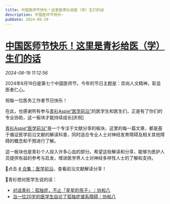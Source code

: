 ```yaml
---
title: 中国医师节快乐！这里是青衫给医（学）生们的话
description: 中国医师节快乐~
pubDate: 2024-08-19
---
```


# [中国医师节快乐！这里是青衫给医（学）生们的话](http://mp.weixin.qq.com/s?__biz=MzIyMzgyMjY5NQ==&mid=2247523781&idx=1&sn=ac194252bb65d6514b040363a59c87be&chksm=e929c083480e618498116a92039933a38df2d54b6ca626c0f59bc60d2364a0a6c26d80ea9e43#rd)



  *2024-08-19 11:12:56*

2024年8月19日是第七个中国医师节，今年的节日主题是：崇尚人文精神，彰显医者仁心。  

祝每一位医务工作者节日快乐！  

在此，也感谢所有参与[青衫Aspie“医学前沿”](https://mp.weixin.qq.com/mp/appmsgalbum?__biz=MzIyMzgyMjY5NQ==&action=getalbum&album_id=2034170521843449858#wechat_redirect)的医学生和医生们，正是有了你们的专业协助，这一板块才能持续成长[庆祝]

[青衫Aspie“医学前沿”](https://mp.weixin.qq.com/mp/appmsgalbum?__biz=MzIyMzgyMjY5NQ==&action=getalbum&album_id=2034170521843449858#wechat_redirect)是一个专注于文献分享的板块，这里的每一篇文章，都是基于循证医学前沿文献的解读科普，同时适合专业人士对神经发育障碍及相关其他障碍的概念和干预进行了解。  

这一板块也是青衫个人投入许多心血的部分。希望这些解读和分享，能够为医护人员提供有益的参考与启发，增进医学界人士对神经多样性人士的了解和支持。  

👋点击 [\# 合集：医学前沿](https://mp.weixin.qq.com/mp/appmsgalbum?__biz=MzIyMzgyMjY5NQ==&action=getalbum&album_id=2034170521843449858#wechat_redirect)，查看前沿文献解读分享！  

👋青衫想对医学生说的话：  

* [对话青衫：孤独症，不止「星星的孩子」｜协和八](http://mp.weixin.qq.com/s?__biz=MzIyMzgyMjY5NQ==&mid=2247487437&idx=1&sn=eed7b0912e54f234c089659af30be487&chksm=e81919c5df6e90d3608647eb6b87d5552fc51244c1b02326d8da51d3ac159271f68ca56f77da&scene=21#wechat_redirect)
* [当一位20岁的医学生自诊了孤独症谱系障碍｜协和八](http://mp.weixin.qq.com/s?__biz=MzIyMzgyMjY5NQ==&mid=2247521093&idx=1&sn=edd802215eee1c76bc17971f37b65539&chksm=e81a854ddf6d0c5b2436bff31553e099f496ca4b27c1a21f7fbdcfb3675f936ad8776daa535a&scene=21#wechat_redirect)

